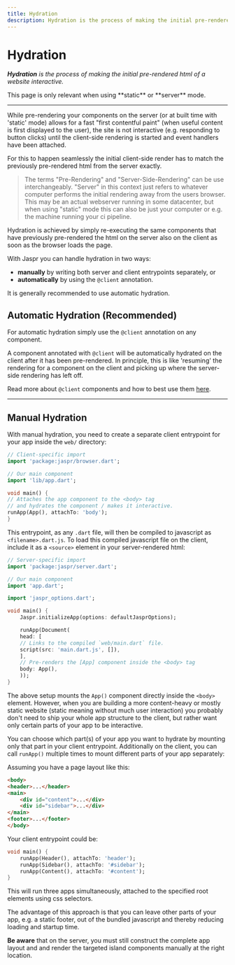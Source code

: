 ```yaml
---
title: Hydration
description: Hydration is the process of making the initial pre-rendered html of a website interactive.
---
```


# Hydration
***Hydration** is the process of making the initial pre-rendered html of a website interactive.*

<Info>
    This page is only relevant when using **static** or **server** mode.
</Info>

---

While pre-rendering your components on the server (or at built time with 'static' mode) allows for a fast "first contentful paint"
(when useful content is first displayed to the user), the site is not interactive (e.g. responding to button clicks) until the
client-side rendering is started and event handlers have been attached.

For this to happen seamlessly the initial client-side render has to match the previously pre-rendered html from the server exactly.

> The terms "Pre-Rendering" and "Server-Side-Rendering" can be use interchangeably. "Server" in this context just refers to whatever
> computer performs the initial rendering away from the users browser. This may be an actual webserver running in some datacenter, but
> when using "static" mode this can also be just your computer or e.g. the machine running your ci pipeline.

Hydration is achieved by simply re-executing the same components that have previously pre-rendered the html on the server also
on the client as soon as the browser loads the page.

With Jaspr you can handle hydration in two ways:

- **manually** by writing both server and client entrypoints separately, or
- **automatically** by using the `@client` annotation.

<Info>
    It is generally recommended to use automatic hydration.
</Info>

## Automatic Hydration (Recommended)

For automatic hydration simply use the `@client` annotation on any component.

A component annotated with `@client` will be automatically hydrated on the client after it has been pre-rendered. In principle,
this is like 'resuming' the rendering for a component on the client and picking up where the server-side rendering has left off.

Read more about `@client` components and how to best use them [here](/core/at_client).

---

## Manual Hydration

With manual hydration, you need to create a separate client entrypoint for your app inside the `web/` directory:

```dart title="web/main.dart"
// Client-specific import
import 'package:jaspr/browser.dart';

// Our main component
import 'lib/app.dart';

void main() {
// Attaches the app component to the <body> tag
// and hydrates the component / makes it interactive.
runApp(App(), attachTo: 'body');
}
```

This entrypoint, as any `.dart` file, will then be compiled to javascript as `<filename>.dart.js`.
To load this compiled javascript file on the client, include it as a `<source>` element in your server-rendered html:

```dart title="lib/main.dart"
// Server-specific import
import 'package:jaspr/server.dart';

// Our main component
import 'app.dart';

import 'jaspr_options.dart';

void main() {
    Jaspr.initializeApp(options: defaultJasprOptions);

    runApp(Document(
    head: [
    // Links to the compiled `web/main.dart` file.
    script(src: 'main.dart.js', []),
    ],
    // Pre-renders the [App] component inside the <body> tag
    body: App(),
    ));
}
```

The above setup mounts the `App()` component directly inside the `<body>` element. However, when you are building a more
content-heavy or mostly static website (static meaning without much user interaction)
you probably don't need to ship your whole app structure to the client, but rather want only certain parts of your
app to be interactive.

You can choose which part(s) of your app you want to hydrate by mounting only that part in your client entrypoint.
Additionally on the client, you can call `runApp()` multiple times to mount different parts of your app separately:

Assuming you have a page layout like this:

```html
<body>
<header>...</header>
<main>
    <div id="content">...</div>
    <div id="sidebar">...</div>
</main>
<footer>...</footer>
</body>
```

Your client entrypoint could be:

```dart title="web/main.dart"
void main() {
    runApp(Header(), attachTo: 'header');
    runApp(Sidebar(), attachTo: '#sidebar');
    runApp(Content(), attachTo: '#content');
}
```


This will run three apps simultaneously, attached to the specified root elements using css selectors.

The advantage of this approach is that you can leave other parts of your app, e.g. a static footer,
out of the bundled javascript and thereby reducing loading and startup time.

**Be aware** that on the server, you must still construct the complete app layout and and render the
targeted island components manually at the right location.

